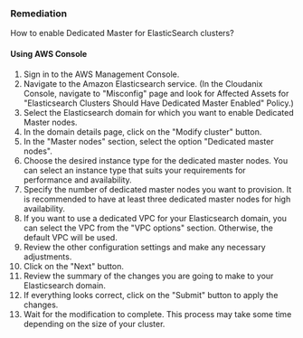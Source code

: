 ### Remediation

How to enable Dedicated Master for ElasticSearch clusters?

#### Using AWS Console

1. Sign in to the AWS Management Console.
2. Navigate to the Amazon Elasticsearch service.
   (In the Cloudanix Console, navigate to "Misconfig" page and look for Affected Assets for "Elasticsearch Clusters Should Have Dedicated Master Enabled" Policy.)
3. Select the Elasticsearch domain for which you want to enable Dedicated Master nodes.
4. In the domain details page, click on the "Modify cluster" button.
5. In the "Master nodes" section, select the option "Dedicated master nodes".
6. Choose the desired instance type for the dedicated master nodes. You can select an instance type that suits your requirements for performance and availability.
7. Specify the number of dedicated master nodes you want to provision. It is recommended to have at least three dedicated master nodes for high availability.
8. If you want to use a dedicated VPC for your Elasticsearch domain, you can select the VPC from the "VPC options" section. Otherwise, the default VPC will be used.
9. Review the other configuration settings and make any necessary adjustments.
10. Click on the "Next" button.
11. Review the summary of the changes you are going to make to your Elasticsearch domain.
12. If everything looks correct, click on the "Submit" button to apply the changes.
13. Wait for the modification to complete. This process may take some time depending on the size of your cluster.

